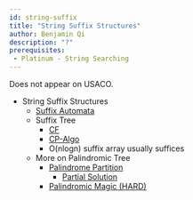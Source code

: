 ```yaml
---
id: string-suffix
title: "String Suffix Structures"
author: Benjamin Qi
description: "?"
prerequisites:
 - Platinum - String Searching
---
```


<info-block title="Pro Tip">
Does not appear on USACO.
</info-block>

  * String Suffix Structures
    * [Suffix Automata](http://codeforces.com/blog/entry/20861)
    * Suffix Tree
      * [CF](http://codeforces.com/blog/entry/16780)
      * [CP-Algo](https://cp-algorithms.com/string/suffix-tree-ukkonen.html)
      * O(nlogn) suffix array usually suffices
    * More on Palindromic Tree 
      * [Palindrome Partition](https://codeforces.com/contest/932/problem/G)
        * [Partial Solution](https://codeforces.com/blog/entry/19193)
      * [Palindromic Magic (HARD)](https://codeforces.com/contest/1081/problem/H)
